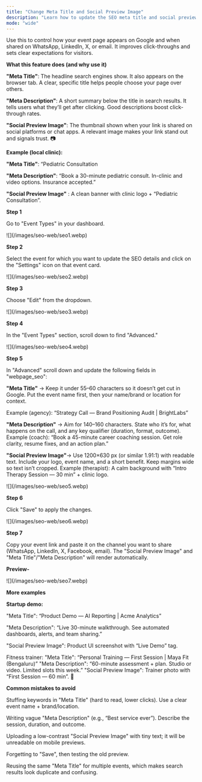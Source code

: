 ```yaml
---
title: "Change Meta Title and Social Preview Image"
description: "Learn how to update the SEO meta title and social preview image for your event booking page."
mode: "wide"
---
```


Use this to control how your event page appears on Google and when shared on WhatsApp, LinkedIn, X, or email. It improves click-throughs and sets clear expectations for visitors. 

**What this feature does (and why use it)**

**"Meta Title"**: The headline search engines show. It also appears on the browser tab. A clear, specific title helps people choose your page over others.

**"Meta Description"**: A short summary below the title in search results. It tells users what they’ll get after clicking. Good descriptions boost click-through rates.

**"Social Preview Image"**: The thumbnail shown when your link is shared on social platforms or chat apps. A relevant image makes your link stand out and signals trust. 📷

**Example (local clinic):**

**"Meta Title"**: “Pediatric Consultation

**"Meta Description"**: “Book a 30-minute pediatric consult. In-clinic and video options. Insurance accepted.”

**"Social Preview Image"** : A clean banner with clinic logo + “Pediatric Consultation”.

**Step 1**

Go to "Event Types" in your dashboard.

<Frame>
  ![](/images/seo-web/seo1.webp)
</Frame>

**Step 2**

Select the event for which you want to update the SEO details and click on the "Settings" icon on that event card.

<Frame>
  ![](/images/seo-web/seo2.webp)
</Frame>

**Step 3**

Choose "Edit" from the dropdown.

<Frame>
  ![](/images/seo-web/seo3.webp)
</Frame>

**Step 4**

In the "Event Types" section, scroll down to find "Advanced."

<Frame>
  ![](/images/seo-web/seo4.webp)
</Frame>

**Step 5**

In "Advanced" scroll down and update the following fields in "webpage_seo":

**"Meta Title"** → Keep it under 55–60 characters so it doesn’t get cut in Google. Put the event name first, then your name/brand or location for context.

Example (agency): “Strategy Call — Brand Positioning Audit | BrightLabs”

**"Meta Description"** → Aim for 140–160 characters. State who it’s for, what happens on the call, and any key qualifier (duration, format, outcome). Example (coach): “Book a 45-minute career coaching session. Get role clarity, resume fixes, and an action plan.”

**"Social Preview Image"**→ Use 1200×630 px (or similar 1.91:1) with readable text. Include your logo, event name, and a short benefit. Keep margins wide so text isn’t cropped. Example (therapist): A calm background with “Intro Therapy Session — 30 min” + clinic logo. 

<Frame>
  ![](/images/seo-web/seo5.webp)
</Frame>

**Step 6**

Click "Save" to apply the changes.

<Frame>
  ![](/images/seo-web/seo6.webp)
</Frame>

**Step 7**

Copy your event link and paste it on the channel you want to share (WhatsApp, LinkedIn, X, Facebook, email). The "Social Preview Image" and "Meta Title"/"Meta Description" will render automatically.

**Preview-**

<Frame>
  ![](/images/seo-web/seo7.webp)
</Frame>

**More examples**

**Startup demo:** 

"Meta Title": “Product Demo — AI Reporting | Acme Analytics” 

"Meta Description": “Live 30-minute walkthrough. See automated dashboards, alerts, and team sharing.” 

"Social Preview Image": Product UI screenshot with “Live Demo” tag.

Fitness trainer: "Meta Title": “Personal Training — First Session | Maya Fit (Bengaluru)” "Meta Description": “60-minute assessment + plan. Studio or video. Limited slots this week.” "Social Preview Image": Trainer photo with “First Session — 60 min”. 💪

**Common mistakes to avoid**

Stuffing keywords in "Meta Title" (hard to read, lower clicks). Use a clear event name + brand/location.

Writing vague "Meta Description" (e.g., “Best service ever”). Describe the session, duration, and outcome.

Uploading a low-contrast "Social Preview Image" with tiny text; it will be unreadable on mobile previews.

Forgetting to "Save", then testing the old preview.

Reusing the same "Meta Title" for multiple events, which makes search results look duplicate and confusing.